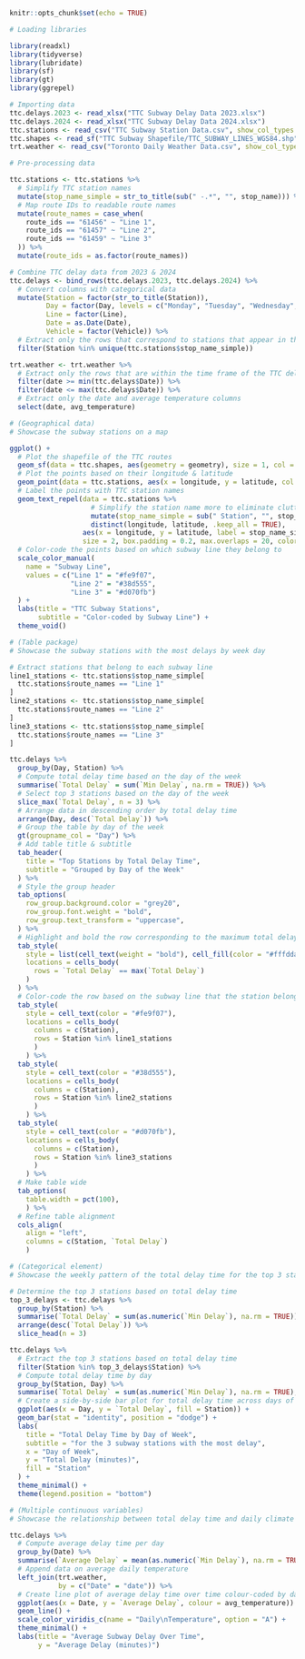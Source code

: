 ```r
knitr::opts_chunk$set(echo = TRUE)
```

```r
# Loading libraries

library(readxl)
library(tidyverse)
library(lubridate)
library(sf)
library(gt)
library(ggrepel)
```

```r
# Importing data
ttc.delays.2023 <- read_xlsx("TTC Subway Delay Data 2023.xlsx")
ttc.delays.2024 <- read_xlsx("TTC Subway Delay Data 2024.xlsx")
ttc.stations <- read_csv("TTC Subway Station Data.csv", show_col_types = FALSE)
ttc.shapes <- read_sf("TTC Subway Shapefile/TTC_SUBWAY_LINES_WGS84.shp")
trt.weather <- read_csv("Toronto Daily Weather Data.csv", show_col_types = FALSE)
```

```r
# Pre-processing data

ttc.stations <- ttc.stations %>%
  # Simplify TTC station names
  mutate(stop_name_simple = str_to_title(sub(" -.*", "", stop_name))) %>%
  # Map route IDs to readable route names 
  mutate(route_names = case_when(
    route_ids == "61456" ~ "Line 1",
    route_ids == "61457" ~ "Line 2",
    route_ids == "61459" ~ "Line 3"
  )) %>%
  mutate(route_ids = as.factor(route_names)) 

# Combine TTC delay data from 2023 & 2024
ttc.delays <- bind_rows(ttc.delays.2023, ttc.delays.2024) %>%
  # Convert columns with categorical data
  mutate(Station = factor(str_to_title(Station)),
         Day = factor(Day, levels = c("Monday", "Tuesday", "Wednesday", "Thursday", "Friday", "Saturday", "Sunday")),
         Line = factor(Line),
         Date = as.Date(Date),
         Vehicle = factor(Vehicle)) %>%
  # Extract only the rows that correspond to stations that appear in the TTC Stations dataset
  filter(Station %in% unique(ttc.stations$stop_name_simple))

trt.weather <- trt.weather %>%
  # Extract only the rows that are within the time frame of the TTC delays dataset
  filter(date >= min(ttc.delays$Date)) %>%
  filter(date <= max(ttc.delays$Date)) %>%
  # Extract only the date and average temperature columns
  select(date, avg_temperature)
``` 

```r
# (Geographical data)
# Showcase the subway stations on a map

ggplot() +
  # Plot the shapefile of the TTC routes
  geom_sf(data = ttc.shapes, aes(geometry = geometry), size = 1, col = "grey40") +  
  # Plot the points based on their longitude & latitude
  geom_point(data = ttc.stations, aes(x = longitude, y = latitude, col = route_names)) +
  # Label the points with TTC station names
  geom_text_repel(data = ttc.stations %>% 
                    # Simplify the station name more to eliminate clutter
                    mutate(stop_name_simple = sub(" Station", "", stop_name_simple)) %>% 
                    distinct(longitude, latitude, .keep_all = TRUE),
                  aes(x = longitude, y = latitude, label = stop_name_simple),
                  size = 2, box.padding = 0.2, max.overlaps = 20, color = "grey20") +
  # Color-code the points based on which subway line they belong to
  scale_color_manual(
    name = "Subway Line",
    values = c("Line 1" = "#fe9f07", 
               "Line 2" = "#38d555", 
               "Line 3" = "#d070fb")
  ) +
  labs(title = "TTC Subway Stations", 
       subtitle = "Color-coded by Subway Line") +
  theme_void() 
```
```r
# (Table package)
# Showcase the subway stations with the most delays by week day

# Extract stations that belong to each subway line
line1_stations <- ttc.stations$stop_name_simple[
  ttc.stations$route_names == "Line 1"
]
line2_stations <- ttc.stations$stop_name_simple[
  ttc.stations$route_names == "Line 2"
]
line3_stations <- ttc.stations$stop_name_simple[
  ttc.stations$route_names == "Line 3"
]

ttc.delays %>%
  group_by(Day, Station) %>%
  # Compute total delay time based on the day of the week
  summarise(`Total Delay` = sum(`Min Delay`, na.rm = TRUE)) %>%
  # Select top 3 stations based on the day of the week
  slice_max(`Total Delay`, n = 3) %>%
  # Arrange data in descending order by total delay time
  arrange(Day, desc(`Total Delay`)) %>%
  # Group the table by day of the week
  gt(groupname_col = "Day") %>%
  # Add table title & subtitle
  tab_header(
    title = "Top Stations by Total Delay Time",
    subtitle = "Grouped by Day of the Week"
  ) %>%
  # Style the group header
  tab_options(
    row_group.background.color = "grey20",
    row_group.font.weight = "bold",
    row_group.text_transform = "uppercase",
  ) %>%
  # Highlight and bold the row corresponding to the maximum total delay time
  tab_style(
    style = list(cell_text(weight = "bold"), cell_fill(color = "#fffdda")),
    locations = cells_body(
      rows = `Total Delay` == max(`Total Delay`)
    )
  ) %>%
  # Color-code the row based on the subway line that the station belongs to
  tab_style(
    style = cell_text(color = "#fe9f07"),
    locations = cells_body(
      columns = c(Station),
      rows = Station %in% line1_stations
      )
    ) %>%
  tab_style(
    style = cell_text(color = "#38d555"),
    locations = cells_body(
      columns = c(Station),
      rows = Station %in% line2_stations
      )
    ) %>%
  tab_style(
    style = cell_text(color = "#d070fb"),
    locations = cells_body(
      columns = c(Station),
      rows = Station %in% line3_stations
      )
    ) %>%
  # Make table wide
  tab_options(
    table.width = pct(100),
    ) %>%
  # Refine table alignment
  cols_align(
    align = "left",
    columns = c(Station, `Total Delay`) 
    )
```

```r
# (Categorical element)
# Showcase the weekly pattern of the total delay time for the top 3 stations with the most frequent delays

# Determine the top 3 stations based on total delay time
top_3_delays <- ttc.delays %>%
  group_by(Station) %>%
  summarise(`Total Delay` = sum(as.numeric(`Min Delay`), na.rm = TRUE)) %>%
  arrange(desc(`Total Delay`)) %>%
  slice_head(n = 3)

ttc.delays %>%
  # Extract the top 3 stations based on total delay time
  filter(Station %in% top_3_delays$Station) %>%
  # Compute total delay time by day
  group_by(Station, Day) %>%
  summarise(`Total Delay` = sum(as.numeric(`Min Delay`), na.rm = TRUE), .groups = "drop") %>%
  # Create a side-by-side bar plot for total delay time across days of the week grouped by station
  ggplot(aes(x = Day, y = `Total Delay`, fill = Station)) +
  geom_bar(stat = "identity", position = "dodge") +
  labs(
    title = "Total Delay Time by Day of Week",
    subtitle = "for the 3 subway stations with the most delay",
    x = "Day of Week",
    y = "Total Delay (minutes)",
    fill = "Station"
  ) +
  theme_minimal() +
  theme(legend.position = "bottom")
``` 

```r
# (Multiple continuous variables)
# Showcase the relationship between total delay time and daily climate over date-time

ttc.delays %>%
  # Compute average delay time per day
  group_by(Date) %>%
  summarise(`Average Delay` = mean(as.numeric(`Min Delay`), na.rm = TRUE)) %>%
  # Append data on average daily temperature
  left_join(trt.weather,
            by = c("Date" = "date")) %>%
  # Create line plot of average delay time over time colour-coded by daily temperature
  ggplot(aes(x = Date, y = `Average Delay`, colour = avg_temperature)) +
  geom_line() +
  scale_color_viridis_c(name = "Daily\nTemperature", option = "A") +
  theme_minimal() +
  labs(title = "Average Subway Delay Over Time",
       y = "Average Delay (minutes)") 
```
